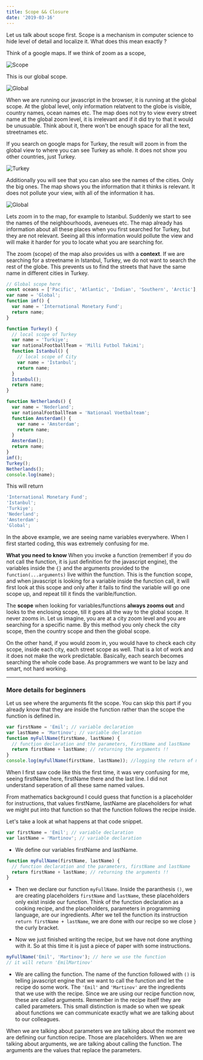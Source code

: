 ```yaml
---
title: Scope && Closure
date: '2019-03-16'
---
```



Let us talk about scope first.
Scope is a mechanism in computer science to hide level of detail and localize it. What does this mean exactly ?

Think of a google maps. If we think of zoom as a scope,

![Scope](./scope.jpg)

This is our global scope.

![Global](./global.png)

When we are running our javascript in the browser, it is running at the global scope. At the global level, only information relatvent to the globe is visible, country names, ocean names etc. The map does not try to view every street name at the global zoom level, it is irrelevant and if it did try to that it would be unusuable. Think about it, there won't be enough space for all the text, streetnames etc.

If you search on google maps for Turkey, the result will zoom in from the global view to where you can see Turkey as whole. It does not show you other countries, just Turkey.

![Turkey](./turkey.png)

Additionally you will see that you can also see the names of the cities. Only the big ones. The map shows you the information that it thinks is relevant. It does not pollute your view, with all of the information it has.

![Global](./istanbul.png)

Lets zoom in to the map, for example to Istanbul. Suddenly we start to see the names of the neighbourhoods, aveneues etc. The map already has information about all these places when you first searched for Turkey, but they are not relevant. Seeing all this information would pollute the view and will make it harder for you to locate what you are searching for.

The zoom (scope) of the map also provides us with a **context**. If we are searching for a streetname in Istanbul, Turkey, we do not want to search the rest of the globe. This prevents us to find the streets that have the same name in different cities in Turkey.

```javascript
// Global scope here
const oceans = ['Pacific', 'Atlantic', 'Indian', 'Southern', 'Arctic'];
var name = 'Global';
function imf() {
  var name = 'International Monetary Fund';
  return name;
}

function Turkey() {
  // local scope of Turkey
  var name = 'Turkiye';
  var nationalFootballTeam = 'Milli Futbol Takimi';
  function Istanbul() {
    // local scope of City
    var name = 'Istanbul';
    return name;
  }
  Istanbul();
  return name;
}

function Netherlands() {
  var name = 'Nederland';
  var nationalFootballTeam = 'Nationaal Voetbalteam';
  function Amsterdam() {
    var name = 'Amsterdam';
    return name;
  }
  Amsterdam();
  return name;
}
imf();
Turkey();
Netherlands();
console.log(name);
```

This will return

```js
'International Monetary Fund';
'Istanbul';
'Turkiye';
'Nederland';
'Amsterdam';
'Global';
```
In the above example, we are seeing name variables everywhere. When I first started coding, this was extremely confusing for me. 

**What you need to know**
When you invoke a function (remember! if you do not call the function, it is just definition for the javascript engine), the variables inside the `{}` and the arguments provided to the `function(...arguments)` live within the function. This is the function scope, and when javascript is looking for a variable inside the function call, it will first look at this scope and only after it fails to find the variable will go one scope up, and repeat till it finds the varible/function. 

The **scope** when looking for variables/functions **always zooms out** and looks to the enclosing scope, till it goes all the way to the global scope. It never zooms in. Let us imagine, you are at a city zoom level and you are searching for a specific name. By this method you only check the city scope, then the country scope and then the global scope. 

On the other hand, if you would zoom in, you would have to check each city scope, inside each city, each street scope as well. That is a lot of work and it does not make the work predictable. Basically, each search becomes searching the whole code base. As programmers we want to be lazy and smart, not hard working. 

---
### More details for beginners


Let us see where the arguments fit the scope. You can skip this part if you already know that they are inside the function rather than the scope the function is defined in.


```js
var firstName = 'Emil'; // variable declaration
var lastName = 'Martinov'; // variable declaration
function myFullName(firstName, lastName) {
  // function declaration and the parameters, firstName and lastName
  return firstName + lastName; // returning the arguments !!
}
console.log(myFullName(firstName, lastName)); //logging the return of myFullName
```

When I first saw code like this the first time, it was very confusing for me, seeing firstName here, firstName there and the last line. I did not understand seperation of all these same named values.

From mathematics background I could guess that function is a placeholder for instructions, that values firstName, lastName are placeholders for what we might put into that function so that the function follows the recipe inside.

Let's take a look at what happens at that code snippet.

```js
var firstName = 'Emil'; // variable declaration
var lastName = 'Martinov'; // variable declaration
```

- We define our variables firstName and lastName.

```js
function myFullName(firstName, lastName) {
  // function declaration and the parameters, firstName and lastName
  return firstName + lastName; // returning the arguments !!
}
```

- Then we declare our function `myFullName`. Inside the paranthesis `()`, we are creating placeholders `firstName` and `lastName`, these placeholders only exist inside our function. Think of the function declaration as a cooking recipe, and the placeholders, parameters in programming language, are our ingredients. After we tell the function its instruction `return firstName + lastName`, we are done with our recipe so we close `}` the curly bracket.

- Now we just finished writing the recipe, but we have not done anything with it. So at this time it is just a piece of paper with some instructions.

```js
myFullName('Emil', 'Martinov'); // here we use the function
// it will return 'EmilMartinov'
```

- We are calling the function. The name of the function followed with `()` is telling javascript engine that we want to call the function and let the recipe do some work. The `'Emil'` and `'Martinov'` are the ingredients that we use with the recipe. Since we are using our recipe function now, these are called arguments. Remember in the recipe itself they are called parameters. This small distinction is made so when we speak about functions we can communicate exactly what we are talking about to our colleagues.

When we are talking about parameters we are talking about the moment we are defining our function recipe. Those are placeholders. When we are talking about arguments, we are talking about calling the function. The arguments are the values that replace the parameters.
